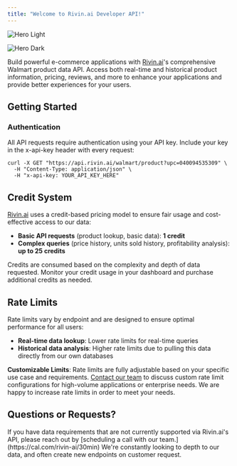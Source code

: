```yaml
---
title: "Welcome to Rivin.ai Developer API!"
---
```


<img
  className="block dark:hidden"
  src="/images/hero-light.png"
  alt="Hero Light"
/>

<img
  className="hidden dark:block"
  src="/images/hero-dark.png"
  alt="Hero Dark"
/>

Build powerful e-commerce applications with [Rivin.ai](http://Rivin.ai)'s comprehensive Walmart product data API. Access both real-time and historical product information, pricing, reviews, and more to enhance your applications and provide better experiences for your users.

## **Getting Started**

### **Authentication**

All API requests require authentication using your API key. Include your key in the x-api-key header with every request:

<RequestExample>

```x-api-key example
curl -X GET "https://api.rivin.ai/walmart/product?upc=040094535309" \
  -H "Content-Type: application/json" \
  -H "x-api-key: YOUR_API_KEY_HERE"
```

</RequestExample>

## **Credit System**

[Rivin.ai](http://Rivin.ai) uses a credit-based pricing model to ensure fair usage and cost-effective access to our data:

- **Basic API requests** (product lookup, basic data): **1 credit**
- **Complex queries** (price history, units sold history, profitability analysis): **up to 25 credits**

Credits are consumed based on the complexity and depth of data requested. Monitor your credit usage in your dashboard and purchase additional credits as needed.

## **Rate Limits**

Rate limits vary by endpoint and are designed to ensure optimal performance for all users:

- **Real-time data lookup**: Lower rate limits for real-time queries
- **Historical data analysis**: Higher rate limits due to pulling this data directly from our own databases

**Customizable Limits**: Rate limits are fully adjustable based on your specific use case and requirements. [Contact our team](https://cal.com/rivin-ai/30min) to discuss custom rate limit configurations for high-volume applications or enterprise needs. We are happy to increase rate limits in order to meet your needs.

## Questions or Requests?

<Tip>
  If you have data requirements that are not currently supported via Rivin.ai's API, please reach out by [scheduling a call with our team.](https://cal.com/rivin-ai/30min) We're constantly looking to depth to our data, and often create new endpoints on customer request.
</Tip>